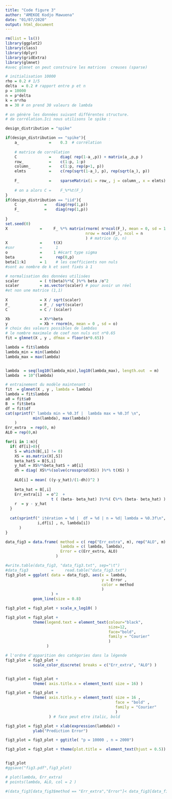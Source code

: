 ```yaml
---
title: "Code figure 3"
author: "AMEKOE Kodjo Mawuena"
date: "01/07/2020"
output: html_document
---
```


```r
rm(list = ls()) 
library(ggplot2)
library(class)
library(dplyr) 
library(gridExtra) 
library(glmnet) 
#avec glmnet on peut construire les matrices  creuses (sparse)

# initialisation 10000
rho = 0.2 # 1/5 
delta  = 0.2 # rapport entre p et n
p = 10000
n = p*delta
k = n*rho  
m = 30 # on prend 30 valeurs de lambda 

# on génère les données suivant différentes structure.
# de corrélation.Ici nous utilisons le spike :

design_distribution = "spike"

if(design_distribution == "spike"){
    a_             =    0.3  # corrélation 
     
    # matrice de corrélation
    C              =    diag( rep(1-a_,p)) + matrix(a_,p,p )
    row_           =    c(1:p, 1:p)
    column_        =    c(1:p, rep(p+1, p))
    elmts          =    c(rep(sqrt(1-a_), p), rep(sqrt(a_), p))
    
    F_             =    sparseMatrix(i = row_, j = column_, x = elmts)
    
    # on a alors C =    F_%*%t(F_)
}
if(design_distribution == "iid"){
    C            =    diag(rep(1,p))
    F_           =    diag(rep(1,p))
   
}
set.seed(0)
X              =     F_ %*% matrix(rnorm( n*ncol(F_), mean = 0, sd = 1 ),
                                   nrow = ncol(F_), ncol = n
                                   ) # matrice (p, n)
X              =     t(X)
#snr           =      1
o              =     1 #écart type sigma
beta           =      rep(0,p)
beta[1:k]      = 1    # les coefficients non nuls 
#sont au nombre de k et sont fixés à 1

# normalisation des données utilisées 
scaler         = ( t(beta)%*%C )%*% beta /o^2
scaler         = as.vector(scaler) # pour avoir un réel 
#et non une matrice (1,1) 
 
X              = X / sqrt(scaler)
F_             = F_ / sqrt(scaler)
C              = C / (scaler)

Xb             = X%*%beta
y              = Xb + rnorm(n, mean = 0 , sd = o)
# choix des valeurs possibles de lambdas 
# le nombre maximale de coef non nuls est n*0.65
fit = glmnet(X , y , dfmax = floor(n*0.65))

lambda = fit$lambda
lambda_min = min(lambda)
lambda_max = max(lambda)


lambda  = seq(log10(lambda_min),log10(lambda_max), length.out  = m)
lambda  = 10^(lambda)

# entrainement du modèle maintenant :
fit  = glmnet(X , y , lambda = lambda)
lambda = fit$lambda
a0 = fit$a0
B  = fit$beta
df = fit$df
cat(sprintf(" lambda min = %0.3f |  lambda max = %0.3f \n",
            min(lambda), max(lambda)) 
    )
Err_extra  = rep(0, m)
ALO = rep(0,m)

for(i in 1:m){
  if( df[i]>0){
    S = which(B[,i] != 0)
    XS = as.matrix(X[,S])
    beta_hatS = B[S,i]
    y_hat = XS%*%beta_hatS + a0[i]
    dh = diag( XS%*%(solve(crossprod(XS)) )%*% t(XS) )
    
    ALO[i] = mean( ((y-y_hat)/(1-dh))^2 )
    
    beta_hat = B[,i]
    Err_extra[i]  = o^2  + 
                    t ( (beta- beta_hat) )%*%( C%*% (beta- beta_hat) )
    r  = y - y_hat
  }
  
  cat(sprintf(" itération = %d |  df = %d | n = %d| lambda = %0.3f\n",
              i,df[i] , n, lambda[i]) 
      )
}

data_fig3 = data.frame( method = c( rep("Err_extra", m), rep("ALO", m)  ),
                        lambda = c( lambda, lambda),
                        Error = c(Err_extra, ALO)
                      )

#write.table(data_fig3, "data_fig3.txt", sep="\t")
#data_fig3          =     read.table("data_fig3.txt")
fig3_plot = ggplot( data = data_fig3, aes(x = lambda,
                                          y = Error ,
                                          color = method
                                          )
                    ) + 
            geom_line(size = 0.8)

fig3_plot = fig3_plot + scale_x_log10( )

fig3_plot = fig3_plot + 
            theme(legend.text = element_text(colour="black",
                                             size=12,
                                             face="bold",
                                             family = "Courier"
                                             )
                  )

# l'ordre d'apparition des catégories dans la légende
fig3_plot = fig3_plot + 
            scale_color_discrete( breaks = c("Err_extra", "ALO") ) 


fig3_plot = fig3_plot + 
            theme( axis.title.x = element_text( size = 16) )

fig3_plot = fig3_plot + 
            theme( axis.title.y = element_text( size = 16 ,
                                                face = "bold" ,
                                                family = "Courier"
                                                ) 
                   ) # face peut etre italic, bold

fig3_plot = fig3_plot + xlab(expression(lambda)) +
            ylab("Prediction Error")

fig3_plot = fig3_plot + ggtitle( "p = 10000 , n = 2000")

fig3_plot = fig3_plot + theme(plot.title =  element_text(hjust = 0.5))


fig3_plot
#ggsave("fig3.pdf",fig3_plot)
```





```r
# plot(lambda, Err_extra)
# points(lambda, ALO, col = 2 )
```




```r

#(data_fig3[data_fig3$method == "Err_extra","Error"]< data_fig3[data_fig3$method == "ALO","Error"])
```

